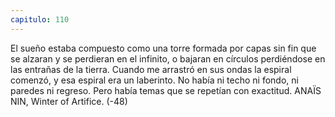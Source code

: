 ```yaml
---
capitulo: 110
---
```


El sueño estaba compuesto como una torre formada por capas sin fin que se
alzaran y se perdieran en el infinito, o bajaran en círculos perdiéndose en las
entrañas de la tierra. Cuando me arrastró en sus ondas la espiral comenzó, y esa
espiral era un laberinto. No había ni techo ni fondo, ni paredes ni regreso. Pero
había temas que se repetían con exactitud.
ANAÏS NIN, Winter of Artifice.
(-48)
